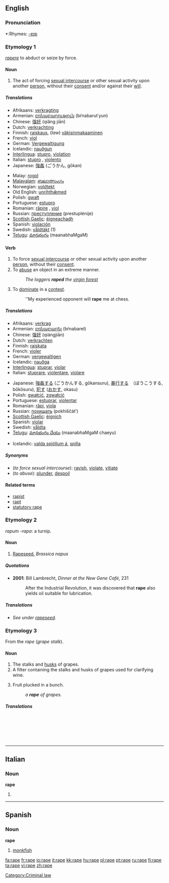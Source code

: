 {{see|râpé}}
==English==
{{wikipedia|rape (word)}}

===Pronunciation===
*:Rhymes: [[Rhymes:English:-eɪp|-eɪp]]

===Etymology 1===
{{L.}} ''[[rapere]]'' to abduct or seize by force.

====Noun====
{{en-noun}}

# {{crime}} The act of forcing [[sexual intercourse]] or other sexual activity upon another [[person]], without their [[consent]] and/or against their [[will]].

=====Translations=====
{{trans-top|the act of forcing sexual activity}}
*Afrikaans: [[verkragting]]
*Armenian: [[բռնաբարություն]] (bŕnabarut῾yun)
*Chinese: [[强奸]] (qiǎng jiān)
*Dutch: [[verkrachting]] {{f}}
*Finnish: [[raiskaus]], (''law'') [[väkisinmakaaminen]]
*French: [[viol]] {{m}}
*German: [[Vergewaltigung]] {{f}}
*Icelandic: [[nauðgun]] {{f}}
*[[Interlingua]]: [[stupro]], [[violation]]
*Italian: [[stupro]] {{m}}, [[violento]] {{m}}
*Japanese: [[強姦]] (ごうかん, gōkan)
{{trans-mid}}
*Malay: [[rogol]]
*[[Malayalam]]: [[ബലാത്സംഗം]]
*Norwegian: [[voldtekt]]
*Old English: [[unrihthæmed|unrihthǣmed]]
*Polish: [[gwałt]] {{m}}
*Portuguese: [[estupro]] {{m}}
*Romanian: [[răpire]] {{f}}, [[viol]] {{n}}
*Russian: [[преступление]] (prestuplénije) {{n}}
*[[Scottish Gaelic]]: [[èignich|èigneachadh]] {{m}}
*Spanish: [[violación]] {{f}}
*Swedish: [[våldtäkt]] {{c}} (1)
*[[Telugu]]: [[మానభంగం]] (maanabhaMgaM)
{{trans-bottom}}

====Verb====
{{en-verb|rap|ing}}

# To force [[sexual intercourse]] or other sexual activity upon another [[person]], without their [[consent]].
# To [[abuse]] an object in an extreme manner.
#: ''The loggers '''raped''' the [[virgin forest]]''
# {{slang}} To [[dominate]] in a [[contest]].
#: ''My experienced opponent will '''rape''' me at chess.

=====Translations=====
{{trans-top|to force sexual intercourse}}
*Afrikaans: [[verkrag]]
*Armenian: [[բռնաբարել]] (bŕnabarel)
*Chinese: [[强奸]] (qiángjiān)
*Dutch: [[verkrachten]]
*Finnish: [[raiskata]]
*French: [[violer]]
*German: [[vergewaltigen]]
*Icelandic: [[nauðga]]
*[[Interlingua]]: [[stuprar]], [[violar]]
*Italian: [[stuprare]], [[violentare]], [[violare]]
{{trans-mid}}
*Japanese: [[強姦]]する (ごうかんする, gōkansuru), [[暴行]]する　（ぼうこうする, bōkōsuru), [[犯す]] ([[おかす]], okasu)
*Polish: [[gwałcić]], [[zgwałcić]]
*Portuguese: [[estuprar]], [[violentar]]
*Romanian: [[răpi]], [[viola]]
*Russian: [[похищать]] (pokhiščát’)
*[[Scottish Gaelic]]: [[èignich]]
*Spanish: [[violar]]
*Swedish: [[våldta]]
*[[Telugu]]: [[మానభంగం చేయు]] (maanabhaMgaM chaeyu)
{{trans-bottom}}

{{trans-top|to cause damage, destruction to a countryside, nature etc}}
*Icelandic: [[valda spjöllum á]], [[spilla]]
{{trans-mid}}
{{trans-bottom}}

=====Synonyms=====
*(''to force sexual intercourse''): [[ravish]], [[violate]], [[vitiate]]
*(''to abuse''): [[plunder]], [[despoil]]

====Related terms====
*[[rapist]]
*[[rapt]]
*[[statutory rape]]

===Etymology 2===
{{L.}} ''rapum -rapa'': a turnip.

====Noun====
{{en-noun|rape}}

# [[rapeseed|Rapeseed.]] ''Brassica napus''

=====Quotations=====
*'''2001''': Bill Lambrecht, ''Dinner at the New Gene Café'', 231
*: After the Industrial Revolution, it was discovered that '''rape''' also yields oil suitable for lubrication.

=====Translations=====
*''See under [[rapeseed]].''

===Etymology 3===
From the {{F.}} ''rape'' (''grape stalk'').

====Noun====
{{en-noun}}

# The stalks and [[husk]]s of grapes.
# A filter containing the stalks and husks of grapes used for clarifying wine.
# {{obsolete}} Fruit plucked in a bunch.
#: ''a '''rape''' of grapes''.

=====Translations=====
{{trans-top|grape husks}}
&nbsp;
{{trans-mid}}
{{trans-bottom}}

{{trans-top|wine filter}}
&nbsp;
{{trans-mid}}
{{trans-bottom}}

{{trans-top|bunch of fruit}}
&nbsp;
{{trans-mid}}
{{trans-bottom}}

[[Category:Criminal law]]

----

==Italian==

===Noun===
'''rape''' {{f}}

# {{feminine of|rapa}}

----

==Spanish==

===Noun===
'''rape''' {{m}}

# [[monkfish]]

[[fa:rape]]
[[fr:rape]]
[[io:rape]]
[[it:rape]]
[[kk:rape]]
[[hu:rape]]
[[pl:rape]]
[[pt:rape]]
[[ru:rape]]
[[fi:rape]]
[[ta:rape]]
[[vi:rape]]
[[zh:rape]]